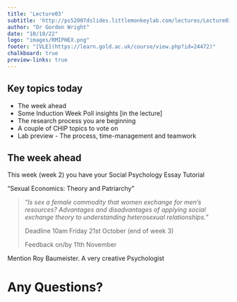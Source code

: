 ```yaml
---
title: 'Lecture03'
subtitle: 'http://ps52007dslides.littlemonkeylab.com/lectures/Lecture01/Lecture01.html#/title-slide'
author: "Dr Gordon Wright"
date: "10/10/22"
logo: "images/RMIPHEX.png"
footer: "[VLE](https://learn.gold.ac.uk/course/view.php?id=24472)"
chalkboard: true
preview-links: true
---
```


## Key topics today

-   The week ahead
-   Some Induction Week Poll insights \[in the lecture\]
-   The research process you are beginning
-   A couple of CHIP topics to vote on
-   Lab preview - The process, time-management and teamwork

## The week ahead

This week (week 2) you have your Social Psychology Essay Tutorial

"Sexual Economics: Theory and Patriarchy"

> ["*Is sex a female commodity that women exchange for men's resources?
> Advantages and disadvantages of applying social exchange theory to
> understanding heterosexual relationships.*"]{.takeaway}
>
> Deadline 10am Friday 21st October (end of week 3)
>
> Feedback on/by 11th November

::: notes
Mention Roy Baumeister. A very creative Psychologist
:::

# 

# Any Questions?

# 
